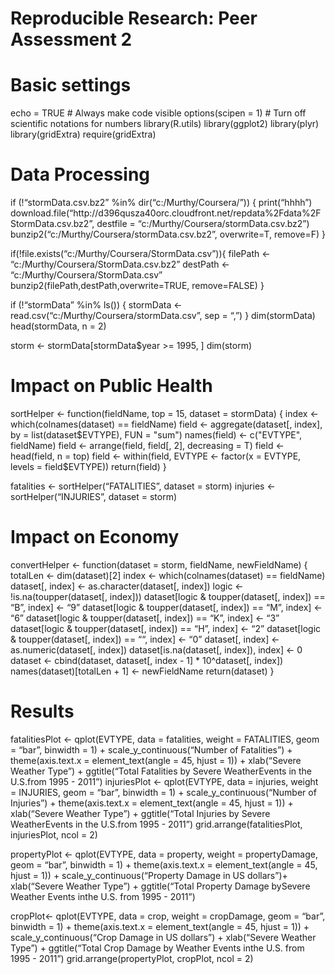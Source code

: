 # Reproducible Research: Peer Assessment 2

# Basic settings

echo = TRUE  # Always make code visible
options(scipen = 1)  # Turn off scientific notations for numbers
library(R.utils)
library(ggplot2)
library(plyr)
library(gridExtra)
require(gridExtra)

# Data Processing

if (!"stormData.csv.bz2" %in% dir("c:/Murthy/Coursera/")) {
     print("hhhh")
     download.file("http://d396qusza40orc.cloudfront.net/repdata%2Fdata%2FStormData.csv.bz2", destfile = "c:/Murthy/Coursera/stormData.csv.bz2")
     bunzip2("c:/Murthy/Coursera/stormData.csv.bz2", overwrite=T, remove=F)
 }

if(!file.exists("c:/Murthy/Coursera/StormData.csv")){
     filePath <- "c:/Murthy/Coursera/StormData.csv.bz2"
     destPath <- "c:/Murthy/Coursera/StormData.csv"
     bunzip2(filePath,destPath,overwrite=TRUE, remove=FALSE)
   }

 if (!"stormData" %in% ls()) {
     stormData <- read.csv("c:/Murthy/Coursera/stormData.csv", sep = ",")
 }
dim(stormData)
head(stormData, n = 2)

storm <- stormData[stormData$year >= 1995, ]
dim(storm)

# Impact on Public Health

sortHelper <- function(fieldName, top = 15, dataset = stormData) {
     index <- which(colnames(dataset) == fieldName)
     field <- aggregate(dataset[, index], by = list(dataset$EVTYPE), FUN = "sum")
     names(field) <- c("EVTYPE", fieldName)
     field <- arrange(field, field[, 2], decreasing = T)
     field <- head(field, n = top)
     field <- within(field, EVTYPE <- factor(x = EVTYPE, levels = field$EVTYPE))
     return(field)
 }

 fatalities <- sortHelper("FATALITIES", dataset = storm)
 injuries <- sortHelper("INJURIES", dataset = storm)

# Impact on Economy

 convertHelper <- function(dataset = storm, fieldName, newFieldName) {
     totalLen <- dim(dataset)[2]
     index <- which(colnames(dataset) == fieldName)
     dataset[, index] <- as.character(dataset[, index])
     logic <- !is.na(toupper(dataset[, index]))
     dataset[logic & toupper(dataset[, index]) == "B", index] <- "9"
     dataset[logic & toupper(dataset[, index]) == "M", index] <- "6"
     dataset[logic & toupper(dataset[, index]) == "K", index] <- "3"
     dataset[logic & toupper(dataset[, index]) == "H", index] <- "2"
     dataset[logic & toupper(dataset[, index]) == "", index] <- "0"
     dataset[, index] <- as.numeric(dataset[, index])
     dataset[is.na(dataset[, index]), index] <- 0
     dataset <- cbind(dataset, dataset[, index - 1] * 10^dataset[, index])
     names(dataset)[totalLen + 1] <- newFieldName
     return(dataset)
 }

# Results

fatalitiesPlot <- qplot(EVTYPE, data = fatalities, weight = FATALITIES, geom = "bar", binwidth = 1) + 
    scale_y_continuous("Number of Fatalities") + 
    theme(axis.text.x = element_text(angle = 45, 
    hjust = 1)) + xlab("Severe Weather Type") + 
    ggtitle("Total Fatalities by Severe Weather\n Events in the U.S.\n from 1995 - 2011")
injuriesPlot <- qplot(EVTYPE, data = injuries, weight = INJURIES, geom = "bar", binwidth = 1) + 
    scale_y_continuous("Number of Injuries") + 
    theme(axis.text.x = element_text(angle = 45, 
    hjust = 1)) + xlab("Severe Weather Type") + 
    ggtitle("Total Injuries by Severe Weather\n Events in the U.S.\n from 1995 - 2011")
grid.arrange(fatalitiesPlot, injuriesPlot, ncol = 2)


propertyPlot <- qplot(EVTYPE, data = property, weight = propertyDamage, geom = "bar", binwidth = 1) + 
    theme(axis.text.x = element_text(angle = 45, hjust = 1)) + scale_y_continuous("Property Damage in US dollars")+ 
    xlab("Severe Weather Type") + ggtitle("Total Property Damage by\n Severe Weather Events in\n the U.S. from 1995 - 2011")

cropPlot<- qplot(EVTYPE, data = crop, weight = cropDamage, geom = "bar", binwidth = 1) + 
    theme(axis.text.x = element_text(angle = 45, hjust = 1)) + scale_y_continuous("Crop Damage in US dollars") + 
    xlab("Severe Weather Type") + ggtitle("Total Crop Damage by \nSevere Weather Events in\n the U.S. from 1995 - 2011")
grid.arrange(propertyPlot, cropPlot, ncol = 2)
